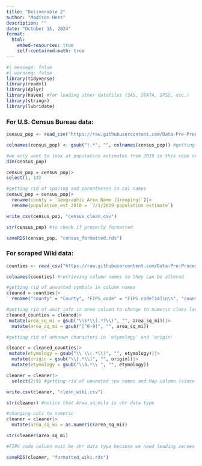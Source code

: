 ```yaml
---
title: "Deliverable 2"
author: "Madison Hess"
description: ""
date: "October 15, 2024"
format: 
  html: 
    embed-resources: true
    self-contained-math: true
---
```

```r
#| message: false
#| warning: false
library(tidyverse)
library(readxl)
library(dplyr)
library(haven) #for loading other datafiles (SAS, STATA, SPSS, etc.)
library(stringr) 
library(lubridate) 
```

### **For U.S. Census Bureau data:**
```r

census_pop <- read_csv("https://raw.githubusercontent.com/Data-Pre-Processing/Deliverable1/refs/heads/main/dataFiles/PEPPOP2019.PEPANNRES-2024-09-24T004044.csv") #reading in data set

colnames(census_pop) <- gsub("!.*", "", colnames(census_pop)) #getting rid of unnecessary symbols in col names

#we only want to look at population estimates from 2019 so this code removes the years we don't care about  
dim(census_pop)

census_pop = census_pop|>
select(1, 13)

#getting rid of spacing and parentheses in col names
census_pop = census_pop|>
  rename(county = `Geographic Area Name (Grouping)`)|>
  rename(population_est_2010 = `7/1/2019 population estimate`)

write_csv(census_pop, "census_clean.csv")

str(census_pop) #to check if properly formatted

saveRDS(census_pop, "census_formatted.rds")
```

### **For scraped Wiki data:**
```r

counties <- read_csv("https://raw.githubusercontent.com/Data-Pre-Processing/Deliverable1/refs/heads/main/dataFiles/countyList.csv") #reading in dataset to be cleaned

colnames(counties) #retrieving column names so they can be altered

#getting rid of unwanted symbols in column names
cleaned = counties|>
  rename("county" = "County", "FIPS_code" = "FIPS code[14]\n\n", "county_seat" = "County seat[15]\n\n", "year_established" = "Est.[16]\n\n", "population" = "Population[17]", "area_sq_mi" = "Area[16]", "etymology" = "Etymology[11]", "origin" = "Origin[10]\n\n")

#getting rid of unit info in area column to change to numeric class later
cleaned_counties = cleaned|>
 mutate(area_sq_mi = gsub("\\s*\\(.*?\\)", "", area_sq_mi))|>
  mutate(area_sq_mi = gsub("[^0-9]", "", area_sq_mi))

#getting rid of unknown characters in 'etymology' and 'origin'

cleaner = cleaned_counties|>
 mutate(etymology = gsub("\\ \\(.*\\)", "", etymology))|>
  mutate(origin = gsub("\\[.*\\]", "", origin))|>
  mutate(etymology = gsub("\\â.*\\ ", "", etymology))

cleaner = cleaner|>
  select(2:9) #getting rid of unwanted row names and Map column (since all values are NA)

write.csv(cleaner, "clean_wiki.csv")

str(cleaner) #notice that Area_sq_mile is chr data type

#changing cols to numeric
cleaner = cleaner|>
  mutate(area_sq_mi = as.numeric(area_sq_mi))

str(cleaner$area_sq_mi)

#FIPS code column must be chr data type because we need leading zeroes in county codes

saveRDS(cleaner, "formatted_wiki.rds")
```
